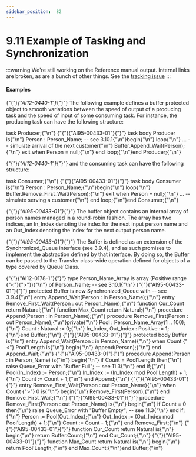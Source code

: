 ---
sidebar_position:  82
---

# 9.11  Example of Tasking and Synchronization

:::warning
We're still working on the Reference manual output.  Internal links are broken,
as are a bunch of other things.
See the [tracking issue](https://github.com/ada-lang-io/ada-lang-io/issues/20)
:::



#### Examples

<p>{"{"}<em>{"AI12-0440-1"}</em>{"}"} The following example defines a buffer protected object to smooth variations between the speed of output of a producing task and the speed of input of some consuming task. For instance, the producing task can have the following structure:</p>
<CodeBlock>
task Producer;{"\n"}
</CodeBlock>

<CodeBlock>
{"{"}{"AI95-00433-01"}{"}"} task body Producer is{"\n"}   Person : Person_Name; -- see 3.10.1{"\n"}begin{"\n"}   loop{"\n"}      ... --  simulate arrival of the next customer{"\n"}      Buffer.Append_Wait(Person);{"\n"}      exit when Person = null;{"\n"}   end loop;{"\n"}end Producer;{"\n"}
</CodeBlock>

<p>{"{"}<em>{"AI12-0440-1"}</em>{"}"} and the consuming task can have the following structure:</p>
<CodeBlock>
task Consumer;{"\n"}
</CodeBlock>

<CodeBlock>
{"{"}{"AI95-00433-01"}{"}"} task body Consumer is{"\n"}   Person : Person_Name;{"\n"}begin{"\n"}   loop{"\n"}      Buffer.Remove_First_Wait(Person);{"\n"}      exit when Person = null;{"\n"}      ... --  simulate serving a customer{"\n"}   end loop;{"\n"}end Consumer;{"\n"}
</CodeBlock>

<p>{"{"}<em>{"AI95-00433-01"}</em>{"}"} The buffer object contains an internal array of person names managed in a round-robin fashion. The array has two indices, an In_Index denoting the index for the next input person name and an Out_Index denoting the index for the next output person name.</p>
<p>{"{"}<em>{"AI95-00433-01"}</em>{"}"} The Buffer is defined as an extension of the Synchronized_Queue interface (see 3.9.4), and as such promises to implement the abstraction defined by that interface. By doing so, the Buffer can be passed to the Transfer class-wide operation defined for objects of a type covered by Queue'Class.</p>
<CodeBlock>
{"{"}{"AI12-0178-1"}{"}"} type Person_Name_Array is array (Positive range {"<"}{">"}){"\n"}   of Person_Name;  -- see 3.10.1{"\n"}
</CodeBlock>

<CodeBlock>
{"{"}{"AI95-00433-01"}{"}"} protected Buffer is new Synchronized_Queue with  -- see 3.9.4{"\n"}   entry Append_Wait(Person : in Person_Name);{"\n"}   entry Remove_First_Wait(Person : out Person_Name);{"\n"}   function Cur_Count return Natural;{"\n"}   function Max_Count return Natural;{"\n"}   procedure Append(Person : in Person_Name);{"\n"}   procedure Remove_First(Person : out Person_Name);{"\n"}private{"\n"}   Pool      : Person_Name_Array(1 .. 100);{"\n"}   Count     : Natural := 0;{"\n"}   In_Index, Out_Index : Positive := 1;{"\n"}end Buffer;{"\n"}
</CodeBlock>

<CodeBlock>
{"{"}{"AI95-00433-01"}{"}"} protected body Buffer is{"\n"}   entry Append_Wait(Person : in Person_Name){"\n"}      when Count {"<"} Pool'Length is{"\n"}   begin{"\n"}      Append(Person);{"\n"}   end Append_Wait;{"\n"}
</CodeBlock>

<CodeBlock>
{"{"}{"AI95-00433-01"}{"}"}    procedure Append(Person : in Person_Name) is{"\n"}   begin{"\n"}      if Count = Pool'Length then{"\n"}         raise Queue_Error with "Buffer Full";  -- see 11.3{"\n"}      end if;{"\n"}      Pool(In_Index) := Person;{"\n"}      In_Index       := (In_Index mod Pool'Length) + 1;{"\n"}      Count          := Count + 1;{"\n"}   end Append;{"\n"}
</CodeBlock>

<CodeBlock>
{"{"}{"AI95-00433-01"}{"}"}    entry Remove_First_Wait(Person : out Person_Name){"\n"}      when Count {">"} 0 is{"\n"}   begin{"\n"}      Remove_First(Person);{"\n"}   end Remove_First_Wait;{"\n"}
</CodeBlock>

<CodeBlock>
{"{"}{"AI95-00433-01"}{"}"}    procedure Remove_First(Person : out Person_Name) is{"\n"}   begin{"\n"}      if Count = 0 then{"\n"}         raise Queue_Error with "Buffer Empty"; -- see 11.3{"\n"}      end if;{"\n"}      Person    := Pool(Out_Index);{"\n"}      Out_Index := (Out_Index mod Pool'Length) + 1;{"\n"}      Count     := Count - 1;{"\n"}   end Remove_First;{"\n"}
</CodeBlock>

<CodeBlock>
{"{"}{"AI95-00433-01"}{"}"}    function Cur_Count return Natural is{"\n"}   begin{"\n"}       return Buffer.Count;{"\n"}   end Cur_Count;{"\n"}
</CodeBlock>

<CodeBlock>
{"{"}{"AI95-00433-01"}{"}"}    function Max_Count return Natural is{"\n"}   begin{"\n"}       return Pool'Length;{"\n"}   end Max_Count;{"\n"}end Buffer;{"\n"}
</CodeBlock>

